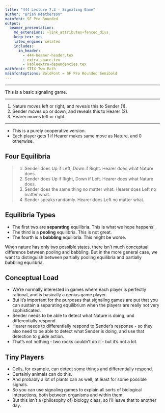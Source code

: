 ```yaml
---
title: "444 Lecture 7.3 - Signaling Game"
author: "Brian Weatherson"
mainfont: SF Pro Rounded
output:
  beamer_presentation:
    md_extensions: +link_attributes+fenced_divs
    keep_tex: yes
    latex_engine: xelatex
    includes:
      in_header: 
        - 444-beamer-header.tex
        - extra-space.tex
        - kableextra-dependencies.tex
mathfont: STIX Two Math
mainfontoptions: BoldFont = SF Pro Rounded Semibold
---
```


---

\begin{center}
\begin{istgame}[scale=0.9]
   \xtdistance{20mm}{20mm}
   \istroot(0)[chance node]{$c$}
     \istb<grow=left>{0.6}[a]
     \istb<grow=right>{0.4}[a]
     \endist
   \xtdistance{10mm}{20mm}
   \istroot(1)(0-1)<180>{1}
     \istb<grow=north>{a}[l]
     \istb<grow=south>{b}[l]
     \endist
   \istroot(2)(0-2)<0>{1}
     \istb<grow=north>{a}[r]
     \istb<grow=south>{b}[r]
     \endist
   \istroot'[north](a1)(1-1)
     \istb{L}[bl]{1,1}
     \istb{R}[br]{0,0}
     \endist
   \istroot(b1)(1-2)
     \istb{L}[al]{1,1}
     \istb{R}[ar]{0,0}
     \endist
   \istroot(a2)(2-2)
     \istb{L}[al]{0,0}
     \istb{R}[ar]{1,1}
     \endist
   \istroot'[north](b2)(2-1)
     \istb{L}[bl]{0,0}
     \istb{R}[br]{1,1}
     \endist
   \xtInfoset(a1)(b2){2}
   \xtInfoset(b1)(a2){2}
   \end{istgame}
\end{center}

This is a basic signaling game.

---

\begin{center}
\begin{istgame}[scale=0.9]
   \xtdistance{20mm}{20mm}
   \istroot(0)[chance node]{$c$}
     \istb<grow=left>{0.6}[a]
     \istb<grow=right>{0.4}[a]
     \endist
   \xtdistance{10mm}{20mm}
   \istroot(1)(0-1)<180>{1}
     \istb<grow=north>{a}[l]
     \istb<grow=south>{b}[l]
     \endist
   \istroot(2)(0-2)<0>{1}
     \istb<grow=north>{a}[r]
     \istb<grow=south>{b}[r]
     \endist
   \istroot'[north](a1)(1-1)
     \istb{L}[bl]{1,1}
     \istb{R}[br]{0,0}
     \endist
   \istroot(b1)(1-2)
     \istb{L}[al]{1,1}
     \istb{R}[ar]{0,0}
     \endist
   \istroot(a2)(2-2)
     \istb{L}[al]{0,0}
     \istb{R}[ar]{1,1}
     \endist
   \istroot'[north](b2)(2-1)
     \istb{L}[bl]{0,0}
     \istb{R}[br]{1,1}
     \endist
   \xtInfoset(a1)(b2){2}
   \xtInfoset(b1)(a2){2}
   \end{istgame}
\end{center}

1. Nature moves left or right, and reveals this to Sender (1).
2. Sender moves up or down, and reveals this to Hearer (2).
3. Hearer moves left or right.

---

\begin{center}
\begin{istgame}[scale=0.9]
   \xtdistance{20mm}{20mm}
   \istroot(0)[chance node]{$c$}
     \istb<grow=left>{0.6}[a]
     \istb<grow=right>{0.4}[a]
     \endist
   \xtdistance{10mm}{20mm}
   \istroot(1)(0-1)<180>{1}
     \istb<grow=north>{a}[l]
     \istb<grow=south>{b}[l]
     \endist
   \istroot(2)(0-2)<0>{1}
     \istb<grow=north>{a}[r]
     \istb<grow=south>{b}[r]
     \endist
   \istroot'[north](a1)(1-1)
     \istb{L}[bl]{1,1}
     \istb{R}[br]{0,0}
     \endist
   \istroot(b1)(1-2)
     \istb{L}[al]{1,1}
     \istb{R}[ar]{0,0}
     \endist
   \istroot(a2)(2-2)
     \istb{L}[al]{0,0}
     \istb{R}[ar]{1,1}
     \endist
   \istroot'[north](b2)(2-1)
     \istb{L}[bl]{0,0}
     \istb{R}[br]{1,1}
     \endist
   \xtInfoset(a1)(b2){2}
   \xtInfoset(b1)(a2){2}
   \end{istgame}
\end{center}

- This is a purely cooperative version.
- Each player gets 1 if Hearer makes same move as Nature, and 0 otherwise.

## Four Equilibria

> 1. Sender does Up if Left, Down if Right. Hearer does what Nature does.
> 2. Sender does Up if Right, Down if Left. Hearer does what Nature does.
> 3. Sender does the same thing no matter what. Hearer does Left no matter what.
> 4. Sender speaks randomly. Hearer does Left no matter what.

## Equilibria Types

- The first two are **separating** equilibria. This is what we hope happens!
- The third is a **pooling** equilibria. This is not great.
- The fourth is a **babbling** equilibria. This might be worse.

When nature has only two possible states, there isn't much conceptual difference between pooling and babbling. But in the more general case, we want to distinguish between partially pooling equilibria and partially babbling equilibria.

## Conceptual Load

- We're normally interested in games where each player is perfectly rational, and is basically a genius game player.
- But it's important for the purposes that signaling games are put that you can sustain a separating equilibrium when the players are really not very sophisticated.
- Sender needs to be able to detect what Nature is doing, and differentially respond.
- Hearer needs to differentially respond to Sender's response - so they also need to be able to detect what Sender is doing, and use that detection to guide action.
- That's not nothing - two rocks couldn't do it - but it's not a lot.

## Tiny Players

- Cells, for example, can detect some things and differentially respond.
- Certainly animals can do this.
- And probably a lot of plants can as well, at least for some possible signals.
- So you can use signaling games to explain all sorts of biological interactions, both between organisms and within them.
- But this isn't a (philosophy of) biology class, so I'll leave that to another day.